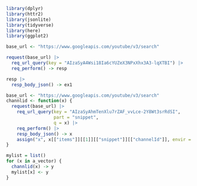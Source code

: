 ```r
library(dplyr)
library(httr2)
library(jsonlite)
library(tidyverse)
library(here)
library(ggplot2)
```


```r
base_url <- "https://www.googleapis.com/youtube/v3/search"

request(base_url) |>
  req_url_query(key = "AIzaSyA4Wsi18Ia6cYUZeX3NPxXhx3A3-lqXTBI") |>
  req_perform() -> resp

resp |>
  resp_body_json() -> ex1
```

```r
base_url <- "https://www.googleapis.com/youtube/v3/search"
channlid <- function(x) {
  request(base_url) |>
    req_url_query(key = "AIzaSyAhmTenXlu7rZAF_vvLce-2Y8Wt3srRdSI",
                  part = "snippet",
                  q = x) |>
    req_perform() |>
    resp_body_json() -> x
    assign("x", x[["items"]][[1]][["snippet"]][["channelId"]], envir = .GlobalEnv)
}
```

```r
mylist = list()
for (x in a_vector) {
  channlid(x) -> y
  mylist[x] <- y
} 
```



